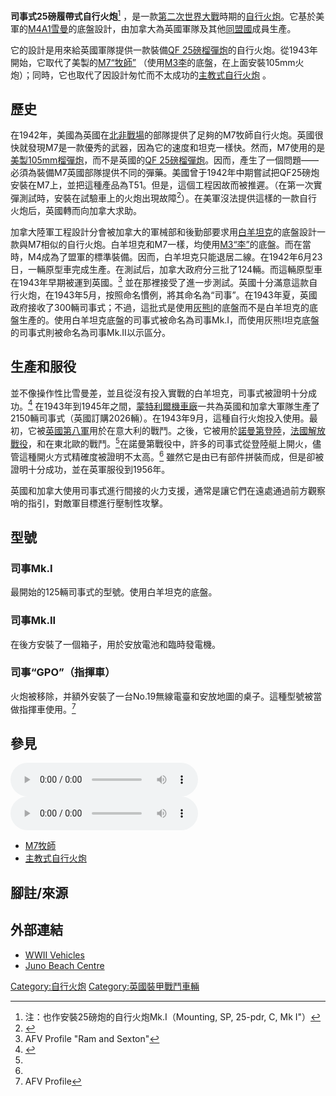 {{noteTA
|G1=Military
|G2=Unit
|1=zh-cn:炮;zh-hk:炮;zh-tw:砲;
|2=zh-cn:自行火炮;zh-hk:自走炮;zh-tw:自走砲;
|3=zh-hans:坦克;zh-hk:坦克;zh-tw:戰車;
|5=zh-cn:主战坦克;zh-tw:主力戰車;zh-hk:主戰坦克;zh-mo:主戰坦克;
|6=zh-cn:驱逐战车;zh-hk:驅逐戰車;zh-tw:驅逐戰車;
|7=zh-cn:步兵战车;zh-hk:步兵戰車;zh-tw:步兵戰車;
|8=zh-cn:轻型坦克;zh-tw:輕戰車;zh-hk:輕型坦克;zh-mo:輕型坦克;
|9=zh-cn:中型坦克;zh-tw:中戰車;zh-hk:中型坦克;zh-mo:中型坦克;
|4=zh-cn:重型坦克;zh-tw:重戰車;zh-hk:重型坦克;zh-mo:重型坦克;
}}{{Infobox Weapon
|is_vehicle=yes
|is_artillery=yes
|is_UK=yes
|name='''司事式25磅履帶式自行火炮'''
|image=Image:Sexton.JPG
|image_size=300px
|caption=在[[波蘭軍事博物館|波蘭軍事博物館]]展出的司事式，這輛自行火炮於[[第二次世界大戰|第二次世界大戰]]中被[[波蘭第1裝甲師|波蘭第1裝甲師]]使用
|origin={{flagcountry|Canada|1921}}
|type=[[自行火炮|自行火炮]]
<!-- Service history -->
|service= 1943 - 1956
|used_by={{flagcountry|Canada|1921}}<br>{{flagcountry|United Kingdom}}<br>{{flagcountry|South Africa|1928}}<br>{{flag|Poland}}<br>{{flag|Portugal}}
|wars= [[第二次世界大戰|第二次世界大戰]]
<!-- Production history -->
|designer=
|design_date=1942
|manufacturer= [[蒙特利爾機車廠|蒙特利爾機車廠]]
|unit_cost=
|production_date=1943-1945
|number= 2,000
|variants= 司事Mk.I，司事Mk.II
|       length=20 ft 1 in (6.12 m)<ref name=AFVWW12 />
|        width=8 ft 11 in( 2.71 m)<ref name=AFVWW12 />
|       height=8 ft (2.44 m)<ref name=AFVWW12 />
|       weight=25 [[長噸|長噸]] (25.86[[公噸|公噸]])<ref name=AFVWW12 />
|   suspension=[[垂直螺旋彈簧懸掛|垂直螺旋彈簧懸掛]]
|   speed=25 mph (40 km/h)<ref name=AFVWW12 />
|        vehicle_range=200 km<ref name=AFVWW12 />
|      primary_armament= [[QF_25磅榴彈炮|QF 25磅榴彈炮]] (87.6 mm)Mk.II <br>備彈105發（主要為高爆彈）
|    secondary_armament=兩門0.303英寸（7.7mm）[[布倫輕機槍|布倫輕機槍]]<br>備彈50X30發
| traverse   =25°（向左）15°（向右）
|elevation=+40° to -9°
|       armour= 最大32mm<ref name=AFVWW12 />
|       engine=大陸公司 R-9759缸徑向[[汽油機|汽油機]] <ref name=AFVWW12 />
| engine_power=400 匹 (298 千瓦)<ref name=AFVWW12 />
|     pw_ratio=
|         crew=6 <ref name=AFVWW12 /> (車長，駕駛員，炮長，炮手，裝填手，通訊員)
}}

'''司事式25磅履帶式自行火炮'''<ref>注：也作安裝25磅炮的自行火炮Mk.I（Mounting, SP, 25-pdr, C, Mk I"）</ref> ，是一款[[第二次世界大戰|第二次世界大戰]]時期的[[自行火炮|自行火炮]]。它基於美軍的[[M4雪曼戰車|M4A1雪曼]]的底盤設計，由加拿大為英國軍隊及其他[[同盟國|同盟國]]成員生產。

它的設計是用來給英國軍隊提供一款裝備[[QF_25磅榴彈炮|QF 25磅榴彈炮]]的自行火炮。從1943年開始，它取代了美製的[[M7牧師式自走炮|M7“牧師”]] （使用[[M3李戰車|M3李]]的底盤，在上面安裝105mm火炮）；同時，它也取代了因設計匆忙而不太成功的[[主教式自行火炮|主教式自行火炮]] 。

==歷史==
在1942年，美國為英國在[[北非戰場|北非戰場]]的部隊提供了足夠的M7牧師自行火炮。英國很快就發現M7是一款優秀的武器，因為它的速度和坦克一樣快。然而，M7使用的是[[M101榴彈炮|美製105mm榴彈炮]]，而不是英國的[[QF_25磅榴彈炮|QF 25磅榴彈炮]]。因而，產生了一個問題——必須為裝備M7英國部隊提供不同的彈藥。美國曾于1942年中期嘗試把QF25磅炮安裝在M7上，並把這種產品為T51。但是，這個工程因故而被推遲。（在第一次實彈測試時，安裝在試驗車上的火炮出現故障<ref name=AFVWW12>{{cite book |last=Livesey |first=Jack|title=Armoured Fighting Vehicles of World Wars I and II |url=https://archive.org/details/armouredfighting0000live |year=2007 |publisher=Southwater |isbn= 978-1-84476-370-2|pages=[https://archive.org/details/armouredfighting0000live/page/106 106]–107 }}</ref>）。在美軍沒法提供這樣的一款自行火炮后，英國轉而向加拿大求助。 

加拿大陸軍工程設計分會被加拿大的軍械部和後勤部要求用[[白羊坦克|白羊坦克]]的底盤設計一款與M7相似的自行火炮。白羊坦克和M7一樣，均使用[[M3李戰車|M3“李”]]的底盤。而在當時，M4成為了盟軍的標準裝備。因而，白羊坦克只能退居二線。在1942年6月23日，一輛原型車完成生產。在測試后，加拿大政府分三批了124輛。而這輛原型車在1943年早期被運到英國。<ref>AFV Profile "Ram and Sexton"</ref> 並在那裡接受了進一步測試。英國十分滿意這款自行火炮，在1943年5月，按照命名慣例，將其命名為“司事”。在1943年夏，英國政府接收了300輛司事式；不過，這批式是使用[[灰熊I巡航坦克|灰熊I]]的底盤而不是白羊坦克的底盤生產的。使用白羊坦克底盤的司事式被命名為司事Mk.I，而使用灰熊I坦克底盤的司事式則被命名為司事Mk.II以示區分。

== 生產和服役 ==
並不像操作性比雪曼差，並且從沒有投入實戰的白羊坦克，司事式被證明十分成功。<ref name="stacey1970">{{cite book | url=http://www.cmp-cpm.forces.gc.ca/dhh-dhp/his/docs/AMG_e.pdf | title=Arms, Men and Government: The War Policies of Canada, 1939 - 1945 | publisher=The Queen's Printer by authority of the Minister of National Defence | author=Stacey, C. P. | year=1970 | pages=513-514 | access-date=2013-12-21 | archive-date=2019-06-20 | archive-url=https://web.archive.org/web/20190620111320/http://www.cmp-cpm.forces.gc.ca/dhh-dhp/his/docs/AMG_e.pdf | dead-url=yes }}</ref> 在1943年到1945年之間，[[蒙特利爾機車廠|蒙特利爾機車廠]]一共為英國和加拿大軍隊生產了2150輛司事式（英國訂購2026輛）。在1943年9月，這種自行火炮投入使用。最初，它被[[英國第八軍|英國第八軍]]用於在意大利的戰鬥。之後，它被用於[[諾曼第登陸戰|諾曼第登陸]]，[[解放巴黎|法國解放戰役]]，和在東北歐的戰鬥。<ref name="AFVWW12" />在諾曼第戰役中，許多的司事式從登陸艇上開火，儘管這種開火方式精確度被證明不太高。<ref name="AFVWW12" /> 雖然它是由已有部件拼裝而成，但是卻被證明十分成功，並在英軍服役到1956年。

英國和加拿大使用司事式進行間接的火力支援，通常是讓它們在遠處通過前方觀察哨的指引，對敵軍目標進行壓制性攻擊。

== 型號 ==

=== 司事Mk.I ===
最開始的125輛司事式的型號。使用白羊坦克的底盤。

=== 司事Mk.II ===
在後方安裝了一個箱子，用於安放電池和臨時發電機。

=== 司事“GPO”（指揮車）===
火炮被移除，并額外安裝了一台No.19無線電臺和安放地圖的桌子。這種型號被當做指揮車使用。<ref>AFV Profile</ref>

==參見==
[[File:Sexton_artillery_moving.oga|thumb]]
[[File:Sexton_artillery_firing.oga|thumb]]
*[[M7牧師式自走炮|M7牧師]]
* [[主教式自行火炮|主教式自行火炮]]

==腳註/來源==
{{戰車主題}}
{{reflist}}

==外部連結==
{{commons|Sexton}}
*[http://www.wwiivehicles.com/canada/vehicle/self-propelled-gun/sexton-self-propelled-gun.asp WWII Vehicles]{{Wayback|url=http://www.wwiivehicles.com/canada/vehicle/self-propelled-gun/sexton-self-propelled-gun.asp |date=20171205194752 }}
*[http://www.junobeach.org/e/4/can-tac-art-spa-e.htm Juno Beach Centre]{{Wayback|url=http://www.junobeach.org/e/4/can-tac-art-spa-e.htm |date=20070927214335 }}

{{WWIIBritishAFVs}}

[[Category:自行火炮|Category:自行火炮]]
[[Category:英國裝甲戰鬥車輛|Category:英國裝甲戰鬥車輛]]
